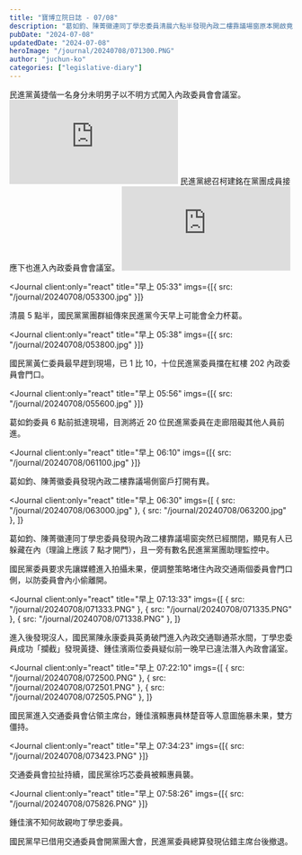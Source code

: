 ```yaml
---
title: "寶博立院日誌 - 07/08"
description: "葛如鈞、陳菁徽連同丁學忠委員清晨六點半發現內政二樓靠議場窗原本開啟竟突然已經關閉，顯見有人已躲藏在內，早上七點十分全黨進入後，國民黨陳永康委員英勇破門進入內政交通聯通茶水間，丁學忠委員成功「攔截」發現黃捷、鍾佳濱兩位委員疑似前一晚早已違法潛入內政會議室。"
pubDate: "2024-07-08"
updatedDate: "2024-07-08"
heroImage: "/journal/20240708/071300.PNG"
author: "juchun-ko"
categories: ["legislative-diary"]
---
```



<Journal client:only="react" title="清晨 04:56">
  民進黨黃捷偕一名身分未明男子以不明方式闖入內政委員會會議室。
</Journal>
<iframe
  className="aspect-video w-full max-w-full"
  src="https://www.youtube-nocookie.com/embed/281_E8fJRuY"
  title="YouTube video player"
  frameborder="0"
  allow="accelerometer; autoplay; clipboard-write; encrypted-media; gyroscope; picture-in-picture; web-share"
  referrerpolicy="strict-origin-when-cross-origin"
  allowfullscreen
></iframe>

<Journal client:only="react" title="清晨 05:21">
  民進黨總召柯建銘在黨團成員接應下也進入內政委員會會議室。
</Journal>
<iframe
  className="aspect-video w-full max-w-full"
  src="https://www.youtube-nocookie.com/embed/qs4W4-MrB2o"
  title="YouTube video player"
  frameborder="0"
  allow="accelerometer; autoplay; clipboard-write; encrypted-media; gyroscope; picture-in-picture; web-share"
  referrerpolicy="strict-origin-when-cross-origin"
  allowfullscreen
></iframe>

<Journal
  client:only="react"
  title="早上 05:33"
  imgs={[{ src: "/journal/20240708/053300.jpg" }]}
>
  清晨 5 點半，國民黨黨團群組傳來民進黨今天早上可能會全力杯葛。
</Journal>

<Journal
  client:only="react"
  title="早上 05:38"
  imgs={[{ src: "/journal/20240708/053800.jpg" }]}
>
  國民黨黃仁委員最早趕到現場，已 1 比 10，十位民進黨委員擋在紅樓 202
  內政委員會門口。
</Journal>

<Journal
  client:only="react"
  title="早上 05:56"
  imgs={[{ src: "/journal/20240708/055600.jpg" }]}
>
  葛如鈞委員 6 點前抵達現場，目測將近 20 位民進黨委員在走廊阻礙其他人員前進。
</Journal>

<Journal
  client:only="react"
  title="早上 06:10"
  imgs={[{ src: "/journal/20240708/061100.jpg" }]}
>
  葛如鈞、陳菁徽委員發現內政二樓靠議場側窗戶打開有異。
</Journal>

<Journal
  client:only="react"
  title="早上 06:30"
  imgs={[
    { src: "/journal/20240708/063000.jpg" },
    { src: "/journal/20240708/063200.jpg" },
  ]}
>
  葛如鈞、陳菁徽連同丁學忠委員發現內政二樓靠議場窗突然已經關閉，顯見有人已躲藏在內（理論上應該
  7 點才開門），且一旁有數名民進黨黨團助理監控中。
</Journal>

<Journal client:only="react" title="早上 06:40">
  國民黨委員要求先讓媒體進入拍攝未果，便調整策略堵住內政交通兩個委員會門口側，以防委員會內小偷離開。
</Journal>

<Journal
  client:only="react"
  title="早上 07:13:33"
  imgs={[
    { src: "/journal/20240708/071333.PNG" },
    { src: "/journal/20240708/071335.PNG" },
    { src: "/journal/20240708/071338.PNG" },
  ]}
>
  進入後發現沒人，國民黨陳永康委員英勇破門進入內政交通聯通茶水間，丁學忠委員成功「攔截」發現黃捷、鍾佳濱兩位委員疑似前一晚早已違法潛入內政會議室。
</Journal>

<Journal
  client:only="react"
  title="早上 07:22:10"
  imgs={[
    { src: "/journal/20240708/072500.PNG" },
    { src: "/journal/20240708/072501.PNG" },
    { src: "/journal/20240708/072505.PNG" },
  ]}
>
  國民黨進入交通委員會佔領主席台，鍾佳濱賴惠員林楚音等人意圖施暴未果，雙方僵持。
</Journal>

<Journal
  client:only="react"
  title="早上 07:34:23"
  imgs={[{ src: "/journal/20240708/073423.PNG" }]}
>
  交通委員會拉扯持續，國民黨徐巧芯委員被賴惠員襲。
</Journal>

<Journal
  client:only="react"
  title="早上 07:58:26"
  imgs={[{ src: "/journal/20240708/075826.PNG" }]}
>
  鍾佳濱不知何故親吻丁學忠委員。
</Journal>

<Journal client:only="react" title="早上 08:00">
  國民黨早已借用交通委員會開黨團大會，民進黨委員總算發現佔錯主席台後撤退。
</Journal>
